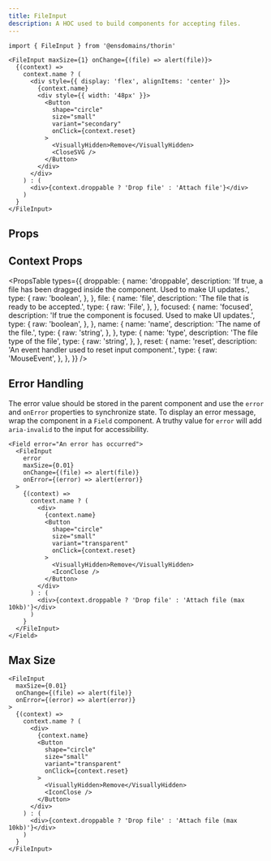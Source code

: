 ```yaml
---
title: FileInput
description: A HOC used to build components for accepting files.
---
```


```tsx
import { FileInput } from '@ensdomains/thorin'
```

```tsx live=true expand=true
<FileInput maxSize={1} onChange={(file) => alert(file)}>
  {(context) =>
    context.name ? (
      <div style={{ display: 'flex', alignItems: 'center' }}>
        {context.name}
        <div style={{ width: '48px' }}>
          <Button
            shape="circle"
            size="small"
            variant="secondary"
            onClick={context.reset}
          >
            <VisuallyHidden>Remove</VisuallyHidden>
            <CloseSVG />
          </Button>
        </div>
      </div>
    ) : (
      <div>{context.droppable ? 'Drop file' : 'Attach file'}</div>
    )
  }
</FileInput>
```

## Props

<PropsTable sourceLink={sourceLink} types={types} />

## Context Props

<PropsTable
  types={{
    droppable: {
      name: 'droppable',
      description:
        'If true, a file has been dragged inside the component. Used to make UI updates.',
      type: {
        raw: 'boolean',
      },
    },
    file: {
      name: 'file',
      description: 'The file that is ready to be accepted.',
      type: {
        raw: 'File',
      },
    },
    focused: {
      name: 'focused',
      description: 'If true the component is focused. Used to make UI updates.',
      type: {
        raw: 'boolean',
      },
    },
    name: {
      name: 'name',
      description: 'The name of the file.',
      type: {
        raw: 'string',
      },
    },
    type: {
      name: 'type',
      description: 'The file type of the file',
      type: {
        raw: 'string',
      },
    },
    reset: {
      name: 'reset',
      description: 'An event handler used to reset input component.',
      type: {
        raw: 'MouseEvent<HTMLInputElement>',
      },
    },
  }}
/>

## Error Handling

The error value should be stored in the parent component and use the `error` and `onError` properties to synchronize state. To display an error message, wrap the component in a `Field` component. A truthy value for `error` will add `aria-invalid` to the input for accessibility.

```tsx live=true
<Field error="An error has occurred">
  <FileInput
    error
    maxSize={0.01}
    onChange={(file) => alert(file)}
    onError={(error) => alert(error)}
  >
    {(context) =>
      context.name ? (
        <div>
          {context.name}
          <Button
            shape="circle"
            size="small"
            variant="transparent"
            onClick={context.reset}
          >
            <VisuallyHidden>Remove</VisuallyHidden>
            <IconClose />
          </Button>
        </div>
      ) : (
        <div>{context.droppable ? 'Drop file' : 'Attach file (max 10kb)'}</div>
      )
    }
  </FileInput>
</Field>
```

## Max Size

```tsx live=true
<FileInput
  maxSize={0.01}
  onChange={(file) => alert(file)}
  onError={(error) => alert(error)}
>
  {(context) =>
    context.name ? (
      <div>
        {context.name}
        <Button
          shape="circle"
          size="small"
          variant="transparent"
          onClick={context.reset}
        >
          <VisuallyHidden>Remove</VisuallyHidden>
          <IconClose />
        </Button>
      </div>
    ) : (
      <div>{context.droppable ? 'Drop file' : 'Attach file (max 10kb)'}</div>
    )
  }
</FileInput>
```
